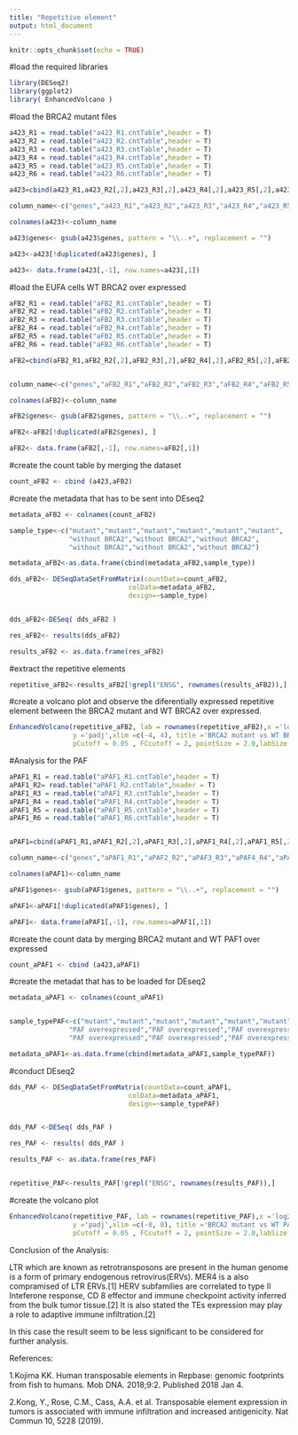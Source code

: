 ---
title: "Repetitive element"
output: html_document
---

```{r setup, include=FALSE}
knitr::opts_chunk$set(echo = TRUE)
```

#load the required libraries

```{r,message=FALSE,warning=F}
library(DESeq2)
library(ggplot2)
library( EnhancedVolcano )
```

#load the BRCA2 mutant files 

```{r,message=FALSE,warning=F}
a423_R1 = read.table("a423_R1.cntTable",header = T)
a423_R2 = read.table("a423_R2.cntTable",header = T) 
a423_R3 = read.table("a423_R3.cntTable",header = T) 
a423_R4 = read.table("a423_R4.cntTable",header = T) 
a423_R5 = read.table("a423_R5.cntTable",header = T) 
a423_R6 = read.table("a423_R6.cntTable",header = T) 

a423=cbind(a423_R1,a423_R2[,2],a423_R3[,2],a423_R4[,2],a423_R5[,2],a423_R6[,2])

column_name<-c("genes","a423_R1","a423_R2","a423_R3","a423_R4","a423_R5","a423_R6")

colnames(a423)<-column_name

a423$genes<- gsub(a423$genes, pattern = "\\..+", replacement = "")  

a423<-a423[!duplicated(a423$genes), ]

a423<- data.frame(a423[,-1], row.names=a423[,1])

```

#load the EUFA cells WT BRCA2 over expressed

```{r , echo=FALSE,message=FALSE,warning=F}

aFB2_R1 = read.table("aFB2_R1.cntTable",header = T)
aFB2_R2 = read.table("aFB2_R2.cntTable",header = T) 
aFB2_R3 = read.table("aFB2_R3.cntTable",header = T) 
aFB2_R4 = read.table("aFB2_R4.cntTable",header = T) 
aFB2_R5 = read.table("aFB2_R5.cntTable",header = T) 
aFB2_R6 = read.table("aFB2_R6.cntTable",header = T) 

aFB2=cbind(aFB2_R1,aFB2_R2[,2],aFB2_R3[,2],aFB2_R4[,2],aFB2_R5[,2],aFB2_R6[,2])


column_name<-c("genes","aFB2_R1","aFB2_R2","aFB2_R3","aFB2_R4","aFB2_R5","aFB2_R6")

colnames(aFB2)<-column_name

aFB2$genes<- gsub(aFB2$genes, pattern = "\\..+", replacement = "")  

aFB2<-aFB2[!duplicated(aFB2$genes), ]

aFB2<- data.frame(aFB2[,-1], row.names=aFB2[,1])

```

#create the count table by merging the dataset

```{r}

count_aFB2 <- cbind (a423,aFB2)

```

#create the metadata that has to be sent into DEseq2

```{r}

metadata_aFB2 <- colnames(count_aFB2)

sample_type<-c("mutant","mutant","mutant","mutant","mutant","mutant",
               "without BRCA2","without BRCA2","without BRCA2",
               "without BRCA2","without BRCA2","without BRCA2")

metadata_aFB2<-as.data.frame(cbind(metadata_aFB2,sample_type))

```


```{r,message=FALSE,warning=F}
dds_aFB2<- DESeqDataSetFromMatrix(countData=count_aFB2, 
                              colData=metadata_aFB2, 
                              design=~sample_type)


dds_aFB2<-DESeq( dds_aFB2 )

res_aFB2<- results(dds_aFB2)

results_aFB2 <- as.data.frame(res_aFB2)


```

#extract the repetitive elements 

```{r}

repetitive_aFB2<-results_aFB2[!grepl("ENSG", rownames(results_aFB2)),]

```


#create a volcano plot and observe the diferentially expressed repetitive element between the BRCA2 mutant and WT BRCA2 over expressed.

```{r,message=FALSE,warning=F}

EnhancedVolcano(repetitive_aFB2, lab = rownames(repetitive_aFB2),x ='log2FoldChange',
                y ='padj',xlim =c(-4, 4), title ='BRCA2 mutant vs WT BRCA2 over expressed',
                pCutoff = 0.05 , FCcutoff = 2, pointSize = 2.0,labSize = 3.0 )

```


#Analysis for the PAF 

```{r,message=FALSE,warning=F}
aPAF1_R1 = read.table("aPAF1_R1.cntTable",header = T)
aPAF1_R2= read.table("aPAF1_R2.cntTable",header = T) 
aPAF1_R3 = read.table("aPAF1_R3.cntTable",header = T) 
aPAF1_R4 = read.table("aPAF1_R4.cntTable",header = T) 
aPAF1_R5 = read.table("aPAF1_R5.cntTable",header = T) 
aPAF1_R6 = read.table("aPAF1_R6.cntTable",header = T) 


aPAF1=cbind(aPAF1_R1,aPAF1_R2[,2],aPAF1_R3[,2],aPAF1_R4[,2],aPAF1_R5[,2],aPAF1_R6[,2])

column_name<-c("genes","aPAF1_R1","aPAF2_R2","aPAF3_R3","aPAF4_R4","aPAF5_R5","aPAF6_R6")

colnames(aPAF1)<-column_name

aPAF1$genes<- gsub(aPAF1$genes, pattern = "\\..+", replacement = "")  

aPAF1<-aPAF1[!duplicated(aPAF1$genes), ]

aPAF1<- data.frame(aPAF1[,-1], row.names=aPAF1[,1])


```

#create the count data by merging BRCA2 mutant and  WT PAF1 over expressed

```{r}

count_aPAF1 <- cbind (a423,aPAF1)


```


#create the metadat that has to be loaded for DEseq2

```{r}

metadata_aPAF1 <- colnames(count_aPAF1)


sample_typePAF<-c("mutant","mutant","mutant","mutant","mutant","mutant",
               "PAF overexpressed","PAF overexpressed","PAF overexpressed",
               "PAF overexpressed","PAF overexpressed","PAF overexpressed")

metadata_aPAF1<-as.data.frame(cbind(metadata_aPAF1,sample_typePAF))

```


#conduct DEseq2

```{r,message=FALSE,warning=F}

dds_PAF <- DESeqDataSetFromMatrix(countData=count_aPAF1, 
                              colData=metadata_aPAF1, 
                              design=~sample_typePAF)


dds_PAF <-DESeq( dds_PAF )

res_PAF <- results( dds_PAF )

results_PAF <- as.data.frame(res_PAF)


repetitive_PAF<-results_PAF[!grepl("ENSG", rownames(results_PAF)),]


```

#create the volcano plot 

```{r,message=FALSE,warning=F}

EnhancedVolcano(repetitive_PAF, lab = rownames(repetitive_PAF),x ='log2FoldChange',
                y ='padj',xlim =c(-8, 8), title ='BRCA2 mutant vs WT PAF1 over expressed',
                pCutoff = 0.05 , FCcutoff = 2, pointSize = 2.0,labSize = 3.0 )

```

Conclusion of the Analysis:


LTR which are known as retrotransposons are present in the human genome is a form of primary endogenous retrovirus(ERVs). MER4 is a also compramised of LTR ERVs.[1] HERV subfamilies are correlated to type II Inteferone response, CD 8 effector and immune checkpoint activity inferred from the bulk tumor tissue.[2] It is also stated the TEs expression may play a role to adaptive immune infiltration.[2]


In this case the result seem to be less significant to be considered for further analysis. 


References:

1.Kojima KK. Human transposable elements in Repbase: genomic footprints from fish to humans. Mob DNA. 2018;9:2. Published 2018 Jan 4.

2.Kong, Y., Rose, C.M., Cass, A.A. et al. Transposable element expression in tumors is associated with immune infiltration and increased antigenicity. Nat Commun 10, 5228 (2019).





